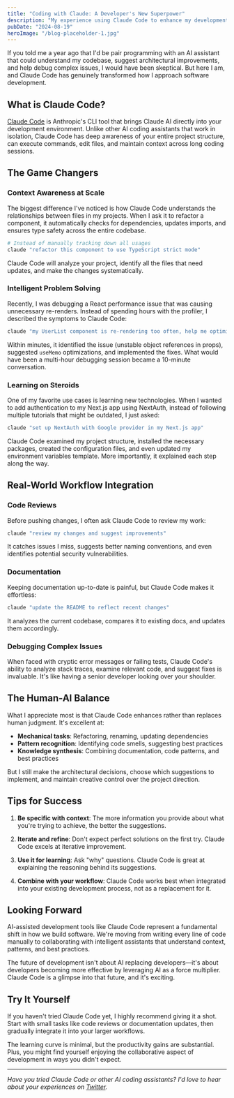 ```yaml
---
title: "Coding with Claude: A Developer's New Superpower"
description: "My experience using Claude Code to enhance my development workflow, from quick fixes to complex refactoring and everything in between."
pubDate: "2024-08-19"
heroImage: "/blog-placeholder-1.jpg"
---
```


If you told me a year ago that I'd be pair programming with an AI assistant that could understand my codebase, suggest architectural improvements, and help debug complex issues, I would have been skeptical. But here I am, and Claude Code has genuinely transformed how I approach software development.

## What is Claude Code?

[Claude Code](https://claude.ai/code) is Anthropic's CLI tool that brings Claude AI directly into your development environment. Unlike other AI coding assistants that work in isolation, Claude Code has deep awareness of your entire project structure, can execute commands, edit files, and maintain context across long coding sessions.

## The Game Changers

### Context Awareness at Scale

The biggest difference I've noticed is how Claude Code understands the relationships between files in my projects. When I ask it to refactor a component, it automatically checks for dependencies, updates imports, and ensures type safety across the entire codebase.

```bash
# Instead of manually tracking down all usages
claude "refactor this component to use TypeScript strict mode"
```

Claude Code will analyze your project, identify all the files that need updates, and make the changes systematically.

### Intelligent Problem Solving

Recently, I was debugging a React performance issue that was causing unnecessary re-renders. Instead of spending hours with the profiler, I described the symptoms to Claude Code:

```bash
claude "my UserList component is re-rendering too often, help me optimize it"
```

Within minutes, it identified the issue (unstable object references in props), suggested `useMemo` optimizations, and implemented the fixes. What would have been a multi-hour debugging session became a 10-minute conversation.

### Learning on Steroids

One of my favorite use cases is learning new technologies. When I wanted to add authentication to my Next.js app using NextAuth, instead of following multiple tutorials that might be outdated, I just asked:

```bash
claude "set up NextAuth with Google provider in my Next.js app"
```

Claude Code examined my project structure, installed the necessary packages, created the configuration files, and even updated my environment variables template. More importantly, it explained each step along the way.

## Real-World Workflow Integration

### Code Reviews

Before pushing changes, I often ask Claude Code to review my work:

```bash
claude "review my changes and suggest improvements"
```

It catches issues I miss, suggests better naming conventions, and even identifies potential security vulnerabilities.

### Documentation

Keeping documentation up-to-date is painful, but Claude Code makes it effortless:

```bash
claude "update the README to reflect recent changes"
```

It analyzes the current codebase, compares it to existing docs, and updates them accordingly.

### Debugging Complex Issues

When faced with cryptic error messages or failing tests, Claude Code's ability to analyze stack traces, examine relevant code, and suggest fixes is invaluable. It's like having a senior developer looking over your shoulder.

## The Human-AI Balance

What I appreciate most is that Claude Code enhances rather than replaces human judgment. It's excellent at:

- **Mechanical tasks**: Refactoring, renaming, updating dependencies
- **Pattern recognition**: Identifying code smells, suggesting best practices
- **Knowledge synthesis**: Combining documentation, code patterns, and best practices

But I still make the architectural decisions, choose which suggestions to implement, and maintain creative control over the project direction.

## Tips for Success

1. **Be specific with context**: The more information you provide about what you're trying to achieve, the better the suggestions.

2. **Iterate and refine**: Don't expect perfect solutions on the first try. Claude Code excels at iterative improvement.

3. **Use it for learning**: Ask "why" questions. Claude Code is great at explaining the reasoning behind its suggestions.

4. **Combine with your workflow**: Claude Code works best when integrated into your existing development process, not as a replacement for it.

## Looking Forward

AI-assisted development tools like Claude Code represent a fundamental shift in how we build software. We're moving from writing every line of code manually to collaborating with intelligent assistants that understand context, patterns, and best practices.

The future of development isn't about AI replacing developers—it's about developers becoming more effective by leveraging AI as a force multiplier. Claude Code is a glimpse into that future, and it's exciting.

## Try It Yourself

If you haven't tried Claude Code yet, I highly recommend giving it a shot. Start with small tasks like code reviews or documentation updates, then gradually integrate it into your larger workflows.

The learning curve is minimal, but the productivity gains are substantial. Plus, you might find yourself enjoying the collaborative aspect of development in ways you didn't expect.

---

*Have you tried Claude Code or other AI coding assistants? I'd love to hear about your experiences on [Twitter](https://x.com/chrishandy_).*